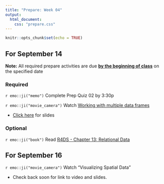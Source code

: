 ```yaml
---
title: "Prepare: Week 04"
output: 
  html_document:
    css: "prepare.css"
---
```


```r
knitr::opts_chunk$set(echo = TRUE)
```

## For September 14

**Note:** All required prepare activities are due **<u>by the beginning of class</u>** on the specified date

### Required 

`r emo::ji("memo")` Complete Prep Quiz 02 by 3:30p

`r emo::ji("movie_camera")` Watch [Working with multiple data frames](https://youtu.be/VdV5ABsaf5Y)

- [Click here](https://rstudio-education.github.io/datascience-box/course-materials/slides/u2-d08-multi-df/u2-d08-multi-df.html#1) for slides

### Optional 

`r emo::ji("book")` Read [R4DS - Chapter 13: Relational Data](https://r4ds.had.co.nz/relational-data.html)


## For September 16

`r emo::ji("movie_camera")` Watch "Visualizing Spatial Data" 

- Check back soon for link to video and slides.




